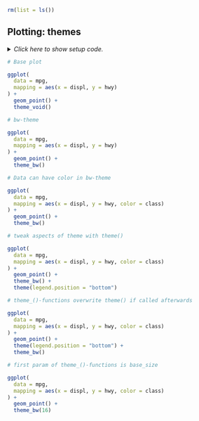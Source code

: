 ```r
rm(list = ls())
```


## Plotting: themes

<details><summary>*Click here to show setup code.*</summary>
```r
### Plotting: themes

```
```r
library(tidyverse)
library(nycflights13)

library(conflicted)
conflict_prefer("filter", "dplyr")
conflict_prefer("lag", "dplyr")
```
</details>


```r
# Base plot
```
```r
ggplot(
  data = mpg,
  mapping = aes(x = displ, y = hwy)
) +
  geom_point() +
  theme_void()
```


```r
# bw-theme
```
```r
ggplot(
  data = mpg,
  mapping = aes(x = displ, y = hwy)
) +
  geom_point() +
  theme_bw()
```


```r
# Data can have color in bw-theme
```
```r
ggplot(
  data = mpg,
  mapping = aes(x = displ, y = hwy, color = class)
) +
  geom_point() +
  theme_bw()
```


```r
# tweak aspects of theme with theme()
```
```r
ggplot(
  data = mpg,
  mapping = aes(x = displ, y = hwy, color = class)
) +
  geom_point() +
  theme_bw() +
  theme(legend.position = "bottom")
```


```r
# theme_()-functions overwrite theme() if called afterwards
```
```r
ggplot(
  data = mpg,
  mapping = aes(x = displ, y = hwy, color = class)
) +
  geom_point() +
  theme(legend.position = "bottom") +
  theme_bw()
```


```r
# first param of theme_()-functions is base_size
```
```r
ggplot(
  data = mpg,
  mapping = aes(x = displ, y = hwy, color = class)
) +
  geom_point() +
  theme_bw(16)
```
